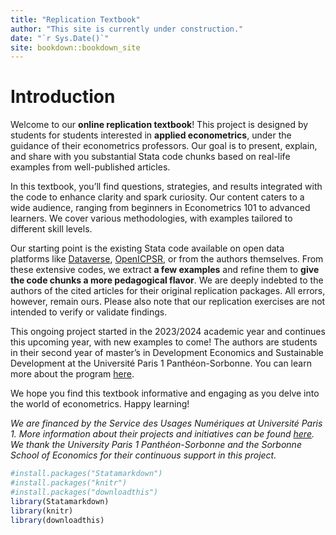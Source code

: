 ```yaml
--- 
title: "Replication Textbook"
author: "This site is currently under construction."
date: "`r Sys.Date()`"
site: bookdown::bookdown_site
---
```



# Introduction {-}

Welcome to our **online replication textbook**! This project is designed by students for students interested in **applied econometrics**, under the guidance of their econometrics professors. Our goal is to present, explain, and share with you substantial Stata code chunks based on real-life examples from well-published articles.

In this textbook, you'll find questions, strategies, and results integrated with the code to enhance clarity and spark curiosity. Our content caters to a wide audience, ranging from beginners in Econometrics 101 to advanced learners. We cover various methodologies, with examples tailored to different skill levels.

Our starting point is the existing Stata code available on open data platforms like <a href="https://dataverse.harvard.edu/" target="_blank">Dataverse</a>,  <a href="https://www.openicpsr.org/openicpsr/" target="_blank">OpenICPSR</a>, or from the authors themselves. From these extensive codes, we extract **a few examples** and refine them to **give the code chunks a more pedagogical flavor**. We are deeply indebted to the authors of the cited articles for their original replication packages. All errors, however, remain ours. Please also note that our replication exercises are not intended to verify or validate findings.

This ongoing project started in the 2023/2024 academic year and continues this upcoming year, with new examples to come! The authors are students in their second year of master's in Development Economics and Sustainable Development at the Université Paris 1 Panthéon-Sorbonne. You can learn more about the program <a href="https://economie-master-developmenteconomics.pantheonsorbonne.fr/" target="_blank">here</a>.

We hope you find this textbook informative and engaging as you delve into the world of econometrics. Happy learning!

*We are financed by the Service des Usages Numériques at Université Paris 1. More information about their projects and initiatives can be found <a href="https://pedagogie-numerique.pantheonsorbonne.fr/projets/appels-projets" target="_blank">here</a>. We thank the University Paris 1 Panthéon-Sorbonne and the Sorbonne School of Economics for their continuous support in this project.*





```r
#install.packages("Statamarkdown")
#install.packages("knitr")
#install.packages("downloadthis")
library(Statamarkdown)
library(knitr)
library(downloadthis)
```

